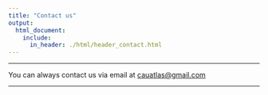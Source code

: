 ```yaml
---
title: "Contact us"
output:
  html_document:
    include:
      in_header: ./html/header_contact.html
---
```

***

You can always contact us via email at <cauatlas@gmail.com>

***